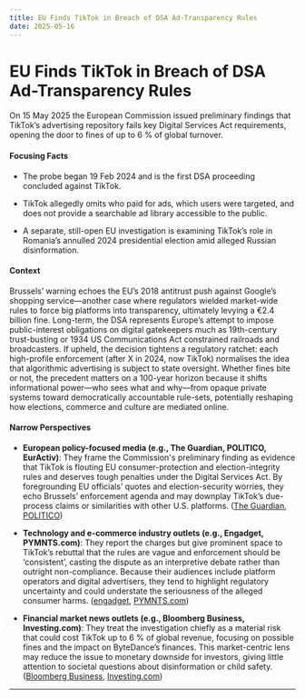 ```yaml
---
title: EU Finds TikTok in Breach of DSA Ad-Transparency Rules
date: 2025-05-16
---
```


# EU Finds TikTok in Breach of DSA Ad-Transparency Rules

On 15 May 2025 the European Commission issued preliminary findings that TikTok’s advertising repository fails key Digital Services Act requirements, opening the door to fines of up to 6 % of global turnover.

#### Focusing Facts

- The probe began 19 Feb 2024 and is the first DSA proceeding concluded against TikTok.

- TikTok allegedly omits who paid for ads, which users were targeted, and does not provide a searchable ad library accessible to the public.

- A separate, still-open EU investigation is examining TikTok’s role in Romania’s annulled 2024 presidential election amid alleged Russian disinformation.

#### Context

Brussels’ warning echoes the EU’s 2018 antitrust push against Google’s shopping service—another case where regulators wielded market-wide rules to force big platforms into transparency, ultimately levying a €2.4 billion fine.  Long-term, the DSA represents Europe’s attempt to impose public-interest obligations on digital gatekeepers much as 19th-century trust-busting or 1934 US Communications Act constrained railroads and broadcasters.  If upheld, the decision tightens a regulatory ratchet: each high-profile enforcement (after X in 2024, now TikTok) normalises the idea that algorithmic advertising is subject to state oversight.  Whether fines bite or not, the precedent matters on a 100-year horizon because it shifts informational power—who sees what and why—from opaque private systems toward democratically accountable rule-sets, potentially reshaping how elections, commerce and culture are mediated online.

#### Narrow Perspectives

- **European policy-focused media (e.g., The Guardian, POLITICO, EurActiv)**: They frame the Commission's preliminary finding as evidence that TikTok is flouting EU consumer-protection and election-integrity rules and deserves tough penalties under the Digital Services Act. By foregrounding EU officials’ quotes and election-security worries, they echo Brussels’ enforcement agenda and may downplay TikTok’s due-process claims or similarities with other U.S. platforms. ([The Guardian](https://www.theguardian.com/technology/2025/may/15/tiktok-breached-eu-advertising-transparency-laws-commission-says), [POLITICO](https://www.politico.eu/article/commission-says-tiktok-breached-dsa-ad-rules/))

- **Technology and e-commerce industry outlets (e.g., Engadget, PYMNTS.com)**: They report the charges but give prominent space to TikTok’s rebuttal that the rules are vague and enforcement should be ‘consistent’, casting the dispute as an interpretive debate rather than outright non-compliance. Because their audiences include platform operators and digital advertisers, they tend to highlight regulatory uncertainty and could understate the seriousness of the alleged consumer harms. ([engadget](https://www.engadget.com/big-tech/eu-tech-chiefs-believe-tiktok-is-breaking-ad-transparency-rules-181706441.html), [PYMNTS.com](https://www.pymnts.com/cpi-posts/tiktok-charged-by-eu-over-alleged-breach-of-digital-services-act/))

- **Financial market news outlets (e.g., Bloomberg Business, Investing.com)**: They treat the investigation chiefly as a material risk that could cost TikTok up to 6 % of global revenue, focusing on possible fines and the impact on ByteDance’s finances. This market-centric lens may reduce the issue to monetary downside for investors, giving little attention to societal questions about disinformation or child safety. ([Bloomberg Business](https://www.bloomberg.com/news/articles/2025-05-15/eu-says-tiktok-s-ad-repository-breaks-customer-protection-rules), [Investing.com](https://www.investing.com/news/economy-news/tiktok-under-scrutiny-for-potential-breach-of-eus-digital-ad-rules-93CH-4047413))

---
